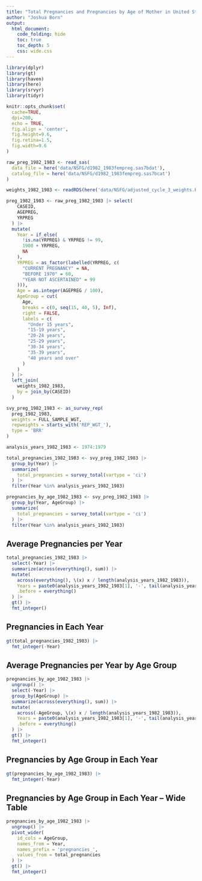 ```yaml
---
title: "Total Pregnancies and Pregnancies by Age of Mother in United States, 1974-2014"
author: "Joshua Born"
output:
  html_document:
    code_folding: hide
    toc: true
    toc_depth: 5
    css: wide.css
---
```



```r
library(dplyr)
library(gt)
library(haven)
library(here)
library(srvyr)
library(tidyr)

knitr::opts_chunk$set(
  cache=TRUE,
  dpi=200,
  echo = TRUE,
  fig.align = 'center',
  fig.height=9.6,
  fig.retina=1.5,
  fig.width=9.6
)
```


```r
raw_preg_1982_1983 <- read_sas(
  data_file = here('data/NSFG/d1982_1983fempreg.sas7bdat'),
  catalog_file = here('data/NSFG/d1982_1983fempreg.sas7bcat')
)

weights_1982_1983 <- readRDS(here('data/NSFG/adjusted_cycle_3_weights.Rds'))

preg_1982_1983 <- raw_preg_1982_1983 |> select(
    CASEID,
    AGEPREG,
    YRPREG
  ) |>
  mutate(
    Year = if_else(
      !is.na(YRPREG) & YRPREG != 99,
      1900 + YRPREG,
      NA
    ),
    YRPREG = as_factor(labelled(YRPREG, c(
      "CURRENT PREGNANCY" = NA,
      "BEFORE 1970" = 60,
      "YEAR NOT ASCERTAINED" = 99
    ))),
    Age = as.integer(AGEPREG / 100),
    AgeGroup = cut(
      Age,
      breaks = c(0, seq(15, 40, 5), Inf),
      right = FALSE,
      labels = c(
        "Under 15 years",
        "15-19 years",
        "20-24 years",
        "25-29 years",
        "30-34 years",
        "35-39 years",
        "40 years and over"
      )
    )
  ) |>
  left_join(
    weights_1982_1983,
    by = join_by(CASEID)
  )

svy_preg_1982_1983 <- as_survey_rep(
  preg_1982_1983,
  weights = FULL_SAMPLE_WGT,
  repweights = starts_with('REP_WGT_'),
  type = 'BRR'
)

analysis_years_1982_1983 <- 1974:1979

total_pregnancies_1982_1983 <- svy_preg_1982_1983 |>
  group_by(Year) |>
  summarize(
    total_pregnancies = survey_total(vartype = 'ci')
  ) |>
  filter(Year %in% analysis_years_1982_1983)

pregnancies_by_age_1982_1983 <- svy_preg_1982_1983 |>
  group_by(Year, AgeGroup) |>
  summarize(
    total_pregnancies = survey_total(vartype = 'ci')
  ) |>
  filter(Year %in% analysis_years_1982_1983)
```


## Average Pregnancies per Year

```r
total_pregnancies_1982_1983 |>
  select(-Year) |>
  summarize(across(everything(), sum)) |>
  mutate(
    across(everything(), \(x) x / length(analysis_years_1982_1983)),
    Years = paste0(analysis_years_1982_1983[1], '-', tail(analysis_years_1982_1983, 1)),
    .before = everything()
  ) |>
  gt() |>
  fmt_integer()
```


## Pregnancies in Each Year

```r
gt(total_pregnancies_1982_1983) |>
  fmt_integer(-Year)
```


## Average Pregnancies per Year by Age Group

```r
pregnancies_by_age_1982_1983 |>
  ungroup() |>
  select(-Year) |>
  group_by(AgeGroup) |>
  summarize(across(everything(), sum)) |>
  mutate(
    across(-AgeGroup, \(x) x / length(analysis_years_1982_1983)),
    Years = paste0(analysis_years_1982_1983[1], '-', tail(analysis_years_1982_1983, 1)),
    .before = everything()
  ) |>
  gt() |>
  fmt_integer()
```


## Pregnancies by Age Group in Each Year

```r
gt(pregnancies_by_age_1982_1983) |>
  fmt_integer(-Year)
```


## Pregnancies by Age Group in Each Year -- Wide Table

```r
pregnancies_by_age_1982_1983 |>
  ungroup() |>
  pivot_wider(
    id_cols = AgeGroup,
    names_from = Year,
    names_prefix = 'pregnancies_',
    values_from = total_pregnancies
  ) |>
  gt() |>
  fmt_integer()
```
